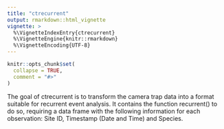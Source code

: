 ```yaml
---
title: "ctrecurrent"
output: rmarkdown::html_vignette
vignette: >
  %\VignetteIndexEntry{ctrecurrent}
  %\VignetteEngine{knitr::rmarkdown}
  %\VignetteEncoding{UTF-8}
---
```


```r
knitr::opts_chunk$set(
  collapse = TRUE,
  comment = "#>"
)
```

The goal of ctrecurrent is to transform the camera trap data into a format suitable for recurrent event analysis. 
It contains the function recurrent() to do so, requiring a data frame with the following information for each observation: Site ID, Timestamp (Date and Time) and Species.


